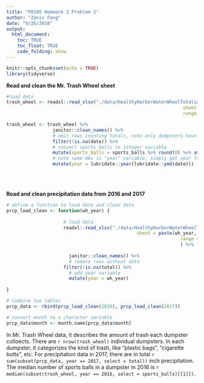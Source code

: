 ```yaml
---
title: "P8105 Homwork 2 Problem 2"
author: "Zanis Fang"
date: "9/26/2018"
output: 
  html_document:
    toc: TRUE
    toc_float: TRUE
    code_folding: show
---
```


```r
knitr::opts_chunk$set(echo = TRUE)
library(tidyverse)
```

**Read and clean the Mr. Trash Wheel sheet**

```r
#load data
trash_wheel <- readxl::read_xlsx("./data/HealthyHarborWaterWheelTotals2017-9-26.xlsx",
																 sheet = 1,
																 range = readxl::cell_cols("A:N"))

trash_wheel <- trash_wheel %>% 
	             janitor::clean_names() %>% 
	             # omit rows counting totals, note only dumpsters have date information
	             filter(!is.na(date)) %>% 
	             # convert sports balls to integer variable
	             mutate(sports_balls = sports_balls %>% round(0) %>% as.integer()) %>% 
	             # note some NAs in "year" variable, simply get year from "date" variable
	             mutate(year = lubridate::year(lubridate::ymd(date)))

```
</br>
</br>

**Read and clean precipitation data from 2016 and 2017**

```r

# define a function to load data and clean data
prcp_load_clean <- function(wh_year) {
	                 
	                 # load data
	                 readxl::read_xlsx("./data/HealthyHarborWaterWheelTotals2017-9-26.xlsx",
		                      					sheet = paste(wh_year, "Precipitation"),
												      			range = "A2:B14"
														      	) %>%
		               
		               janitor::clean_names() %>%
		               # remove rows without data
	          	     filter(!is.na(total)) %>% 
		               # add year variable
		               mutate(year = wh_year)
	       
}

# combine two tables
prcp_data <- rbind(prcp_load_clean(2016), prcp_load_clean(2017))

# convert month to a character variable
prcp_data$month <- month.name[prcp_data$month]

```

In Mr. Trash Wheel data, it describes the amount of trash each dumpster colloects. There are `r nrow(trash_wheel)` individual dumpsters. In each dumpster, it categorizes the kind of trash, like "plastic bags", "cigarette butts", etc. For precipitation data in 2017, there are in total `r sum(subset(prcp_data, year == 2017, select = total))` inch precipitation. The median number of sports balls in a dumpster in 2016 is `r median(subset(trash_wheel, year == 2016, select = sports_balls)[[1]])`.